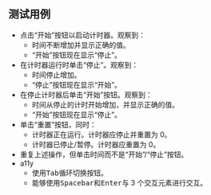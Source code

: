 ## 测试用例

* 点击“开始”按钮以启动计时器。观察到：
  * 时间不断增加并显示正确的值。
  * “开始”按钮现在显示“停止”。
* 在计时器运行时单击“停止”。观察到：
  * 时间停止增加。
  * “停止”按钮现在显示“开始”。
* 在停止计时器后单击“开始”按钮。观察到：
  * 时间从停止的计时开始增加，并显示正确的值。
  * “开始”按钮现在显示“停止”。
* 单击“重置”按钮，同时：
  * 计时器正在运行。计时器应停止并重置为 0。
  * 计时器已停止/暂停。计时器应重置为 0。
* 重复上述操作，但单击时间而不是“开始”/“停止”按钮。
* a11y
  * 使用<kbd>Tab</kbd>循环切换按钮。
  * 能够使用<kbd>Spacebar</kbd>和<kbd>Enter</kbd>与 3 个交互元素进行交互。
